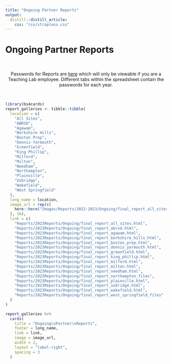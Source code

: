 ```yaml
---
title: "Ongoing Partner Reports"
output: 
  distill::distill_article:
    css: "css/strapless.css"
---
```


# Ongoing Partner Reports

<br>

<center> Passwords for Reports are <a href="https://docs.google.com/spreadsheets/d/1p2v3f0DKqOoxLA5P6odgZWfPfJcjpFsM0FFKKkM8_fg/" target="_blank">here</a> which will only be viewable if you are a Teaching Lab employee. Different tabs within the spreadsheet contain the passwords for each year. </center>

<br>

```r
library(bs4cards)
report_galleries <- tibble::tibble(
  location = c(
    "All Sites",
    "ABRSD",
    "Agawam",
    "Berkshire Hills",
    "Boston Prep",
    "Dennis-Yarmouth",
    "Greenfield",
    "King Phillip",
    "Milford",
    "Milton",
    "Needham",
    "Northampton",
    "Plainville",
    "Uxbridge",
    "Wakefield",
    "West Springfield"
  ),
  long_name = location,
  image_url = rep(c(
    here::here("Images/Reports/2022-2023/Ongoing/final_report_all_sites.png")
  ), 16),
  link = c(
    "Reports/2023Reports/Ongoing/final_report_all_sites.html",
    "Reports/2023Reports/Ongoing/final_report_abrsd.html",
    "Reports/2023Reports/Ongoing/final_report_agawam.html",
    "Reports/2023Reports/Ongoing/final_report_berkshire_hills.html",
    "Reports/2023Reports/Ongoing/final_report_boston_prep.html",
    "Reports/2023Reports/Ongoing/final_report_dennis_yarmouth.html",
    "Reports/2023Reports/Ongoing/final_report_greenfield.html",
    "Reports/2023Reports/Ongoing/final_report_king_phillip.html",
    "Reports/2023Reports/Ongoing/final_report_milford.html",
    "Reports/2023Reports/Ongoing/final_report_milton.html",
    "Reports/2023Reports/Ongoing/final_report_needham.html",
    "Reports/2023Reports/Ongoing/final_report_northampton_files",
    "Reports/2023Reports/Ongoing/final_report_plainville.html",
    "Reports/2023Reports/Ongoing/final_report_uxbridge.html",
    "Reports/2023Reports/Ongoing/final_report_wakefield.html",
    "Reports/2023Reports/Ongoing/final_report_west_springfield_files"
  )
)

report_galleries %>%
  cards(
    title = "Ongoing\nPartner\nReports",
    footer = long_name,
    link = link,
    image = image_url,
    width = 2,
    layout = "label-right",
    spacing = 3
  )
```
